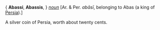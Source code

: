 { '''Abassi''', '''Abassis''', } ''[[noun (part of speech)|noun]]'' [Ar. & Per. ''ab&amacr;s&imacr;'', belonging to Abas (a king of [[Persia]]).]

A silver coin of Persia, worth about twenty cents.